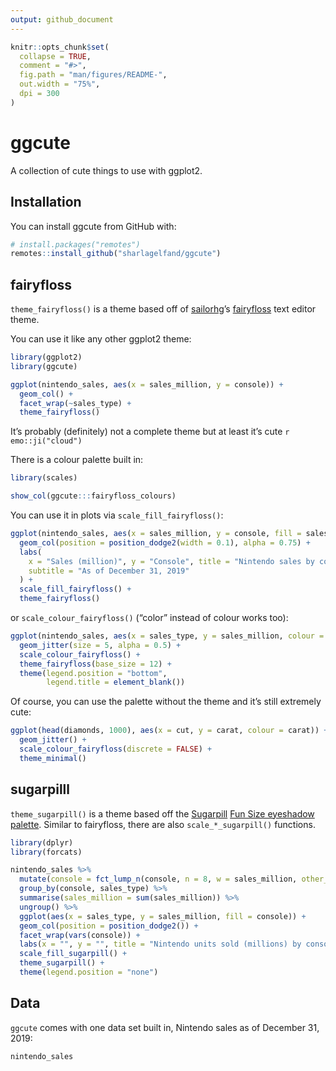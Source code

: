 ```yaml
---
output: github_document
---
```


<!-- README.md is generated from README.Rmd. Please edit that file -->

```r
knitr::opts_chunk$set(
  collapse = TRUE,
  comment = "#>",
  fig.path = "man/figures/README-",
  out.width = "75%",
  dpi = 300
)
```

# ggcute

<!-- badges: start -->
<!-- badges: end -->

A collection of cute things to use with ggplot2. 

## Installation

You can install ggcute from GitHub with:

``` r
# install.packages("remotes")
remotes::install_github("sharlagelfand/ggcute")
```

## fairyfloss

`theme_fairyfloss()` is a theme based off of  [sailorhg](https://twitter.com/sailorhg)'s [fairyfloss](https://sailorhg.github.io/fairyfloss/) text editor theme.

You can use it like any other ggplot2 theme:

```r
library(ggplot2)
library(ggcute)

ggplot(nintendo_sales, aes(x = sales_million, y = console)) +
  geom_col() +
  facet_wrap(~sales_type) + 
  theme_fairyfloss()
```

It's probably (definitely) not a complete theme but at least it's cute `r emo::ji("cloud")`

There is a colour palette built in:

```r
library(scales)

show_col(ggcute:::fairyfloss_colours)
```

You can use it in plots via `scale_fill_fairyfloss()`:

```r
ggplot(nintendo_sales, aes(x = sales_million, y = console, fill = sales_type)) +
  geom_col(position = position_dodge2(width = 0.1), alpha = 0.75) +
  labs(
    x = "Sales (million)", y = "Console", title = "Nintendo sales by console",
    subtitle = "As of December 31, 2019"
  ) +
  scale_fill_fairyfloss() + 
  theme_fairyfloss()
```

or `scale_colour_fairyfloss()` ("color" instead of colour works too):

```r
ggplot(nintendo_sales, aes(x = sales_type, y = sales_million, colour = console)) + 
  geom_jitter(size = 5, alpha = 0.5) + 
  scale_colour_fairyfloss() + 
  theme_fairyfloss(base_size = 12) + 
  theme(legend.position = "bottom",
        legend.title = element_blank())
```

Of course, you can use the palette without the theme and it's still extremely cute:

```r
ggplot(head(diamonds, 1000), aes(x = cut, y = carat, colour = carat)) + 
  geom_jitter() + 
  scale_colour_fairyfloss(discrete = FALSE) + 
  theme_minimal()
```

## sugarpilll

`theme_sugarpill()` is a theme based off the [Sugarpill](https://www.instagram.com/sugarpill/) [Fun Size eyeshadow palette](https://sugarpill.com/products/fun-size-palette). Similar to fairyfloss, there are also `scale_*_sugarpill()` functions.

```r
library(dplyr)
library(forcats)

nintendo_sales %>%
  mutate(console = fct_lump_n(console, n = 8, w = sales_million, other_level = "Other Consoles")) %>%
  group_by(console, sales_type) %>%
  summarise(sales_million = sum(sales_million)) %>%
  ungroup() %>%
  ggplot(aes(x = sales_type, y = sales_million, fill = console)) + 
  geom_col(position = position_dodge2()) + 
  facet_wrap(vars(console)) + 
  labs(x = "", y = "", title = "Nintendo units sold (millions) by console", subtitle = "Data as of December 31, 2019") + 
  scale_fill_sugarpill() + 
  theme_sugarpill() + 
  theme(legend.position = "none")
```

## Data

`ggcute` comes with one data set built in, Nintendo sales as of December 31, 2019:

```r
nintendo_sales
```
